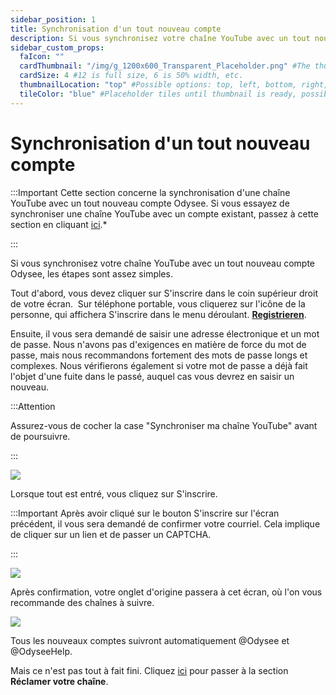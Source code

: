 ---
sidebar_position: 1
title: Synchronisation d'un tout nouveau compte
description: Si vous synchronisez votre chaîne YouTube avec un tout nouveau compte Odysee, les étapes sont assez simples.
sidebar_custom_props:
  faIcon: ""
  cardThumbnail: "/img/g_1200x600_Transparent_Placeholder.png" #The thumbnail on the category card.
  cardSize: 4 #12 is full size, 6 is 50% width, etc.
  thumbnailLocation: "top" #Possible options: top, left, bottom, right, none
  tileColor: "blue" #Placeholder tiles until thumbnail is ready, possible options: blue, cream, darkpurple, lightpurple, mauve, orange, pink, none
---

# Synchronisation d'un tout nouveau compte

:::Important
Cette section concerne la synchronisation d'une chaîne YouTube avec un tout nouveau compte Odysee. Si vous essayez de synchroniser une chaîne YouTube avec un compte existant, passez à cette section en cliquant [ici](#existant).*

:::

Si vous synchronisez votre chaîne YouTube avec un tout nouveau compte Odysee, les étapes sont assez simples.


<Tabs>
  <TabItem value="web" label="Web" default>
    Tout d'abord, vous devez cliquer sur <PrimaryOdyseeButton url="https://odysee.com/$/signup">S'inscrire</PrimaryOdyseeButton> dans le coin supérieur droit de votre écran. 
    <Image img="/img/fr/créationducompte01.png"
  </TabItem>
  <TabItem value="mobile" label="Mobile">
    Sur téléphone portable, vous cliquerez sur l'icône de la personne, qui affichera <PrimaryOdyseeButton url="https://odysee.com/$/signup">S'inscrire</PrimaryOdyseeButton> dans le menu déroulant.
    <b><a href="https://odysee.com/$/signup">Registrieren</a></b>.
    <Image img="/img/de/front_page_logged_out_arrow_register_mobile_dark.png"
  </TabItem>
</Tabs>

Ensuite, il vous sera demandé de saisir une adresse électronique et un mot de passe. Nous n'avons pas d'exigences en matière de force du mot de passe, mais nous recommandons fortement des mots de passe longs et complexes. Nous vérifierons également si votre mot de passe a déjà fait l'objet d'une fuite dans le passé, auquel cas vous devrez en saisir un nouveau.

:::Attention

Assurez-vous de cocher la case "Synchroniser ma chaîne YouTube" avant de poursuivre.

:::

![](/img/fr/créationducompte04.png)

Lorsque tout est entré, vous cliquez sur <PrimaryOdyseeButton url="https://odysee.com/$/signup">S'inscrire</PrimaryOdyseeButton>.

:::Important
Après avoir cliqué sur le bouton <PrimaryOdyseeButton url="https://odysee.com/$/signup">S'inscrire</PrimaryOdyseeButton> sur l'écran précédent, il vous sera demandé de confirmer votre courriel. Cela implique de cliquer sur un lien et de passer un CAPTCHA.

:::

![](/img/fr/créationducompte05.png)

Après confirmation, votre onglet d'origine passera à cet écran, où l'on vous recommande des chaînes à suivre.

![](/img/fr/créationducompte06.png)

Tous les nouveaux comptes suivront automatiquement @Odysee et @OdyseeHelp.

Mais ce n'est pas tout à fait fini. Cliquez [ici](https://help.odysee.tv/category-syncprogram/category-walkthrough/claimingyourchannel) pour passer à la section **Réclamer votre chaîne**.
